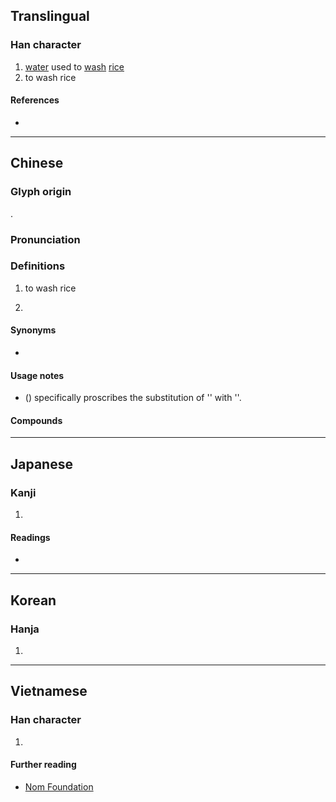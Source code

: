{{character info/new}}
==Translingual==

===Han character===
{{Han char|rn=85|rad=水|as=08|sn=11|four=32121|canj=EDHL|ids=⿰氵析}}

# [[water]] used to [[wash]] [[rice]]
# to wash rice

====References====
* {{Han ref|kx=0629.050|dkj=17617|dj=1031.010|hdz=31642.070|uh=6DC5|ud=28101|bh=B258|bd=45656}}

----

==Chinese==
{{zh-forms}}

===Glyph origin===
{{Han etym}}
{{Han compound|氵|析|c1=s|c2=p|t1=water|ls=psc}}.

===Pronunciation===
{{zh-pron
|m=xī
|c=sik1
|mn=sek
|mc=y
|oc=y
|cat=n,v
}}

===Definitions===
{{zh-hanzi}}

# {{lb|zh|formal}} to wash rice
# {{surname|lang=zh}}

====Synonyms====
* {{zh-l|淘米}}

====Usage notes====
* ''{{w|Xiandai Hanyu Guifan Cidian|A Standard Dictionary of Current Chinese}}'' ({{w2|zh|pref=《|现代汉语规范词典|suf=》}}) specifically proscribes the substitution of '{{l|zh|浙}}' with '{{lang|zh|淅}}'.

====Compounds====
{{zh-der|接淅而行|洒淅|淅淅|淅淅瀝瀝|淅淅颯颯|淅瀝|淅留淅零|淅零淅留|淅零零|淅颯|瀝瀝淅淅|瀟瀟淅淅|淅河|淅川}}

----

==Japanese==

===Kanji===
{{ja-kanji|grade=|rs=水08}}

# {{defn|lang=ja|sort=水08}}

====Readings====
* {{ja-readings|on=[[せき]] (seki)|kun=[[よなぐ]] (yonagu), [[かしょね]] (kashone)}}

----

==Korean==

===Hanja===
{{ko-hanja|hangeul=석|eumhun=|rv=seok|mr=sŏk|y=sek}}

# {{defn|lang=ko|sort=水08}}

----

==Vietnamese==

===Han character===
{{vi-readings|rs=水08|hanviet=tích}}

# {{defn|lang=vi|sort=水08}}

====Further reading====
* [http://nomfoundation.org/common/nom_details.php?codepoint=6dc5 Nom Foundation]